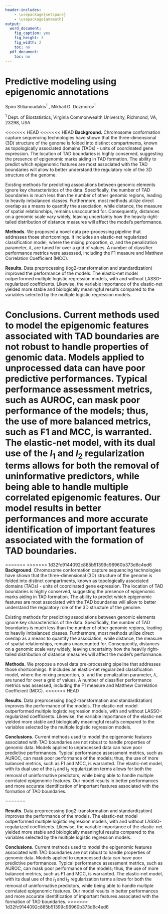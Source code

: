 ```yaml
---
header-includes:
    - \usepackage{setspace}
    - \usepackage{amsmath}
output:
  word_document:
    fig_caption: yes
    fig_height: 3
    fig_width: 2
    toc: no
  pdf_document:
    toc: no
---
```


# Predictive modeling using epigenomic annotations

Spiro Stilianoudakis^1^ , Mikhail G. Dozmorov^1^ 

^1^ Dept. of Biostatistics, Virginia Commonwealth University, Richmond, VA, 23298, USA 

<<<<<<< HEAD
<<<<<<< HEAD
**Background.** Chromosome conformation capture sequencing technologies have shown that the three-dimensional (3D) structure of the genome is folded into distinct compartments, known as topologically associated domains (TADs) - units of coordinated gene expression. The location of TAD boundaries is highly conserved, suggesting the presence of epigenomic marks aiding in TAD formation. The ability to predict which epigenomic features are most associated with the TAD boundaries will allow to better understand the regulatory role of the 3D structure of the genome.

Existing methods for predicting associations between genomic elements ignore key characteristics of the data. Specifically, the number of TAD boundaries is much less than the number of other genomic regions, leading to heavily imbalanced classes. Furthermore, most methods utilize direct overlap as a means to quantify the association, while distance, the measure of spatial relationships, remains unaccounted for. Consequently, distances on a genomic scale vary widely, leaving uncertainty how the heavily right-tailed distribution of distance measures will affect the model’s performance.

**Methods.** We proposed a novel data pre-processing pipeline that addresses those shortcomings. It includes an elastic-net regularized classification model, where the mixing proportion, $\alpha$, and the penalization parameter, $\lambda$, are tuned for over a grid of values. A number of classifier performance metrics were assessed, including the F1 measure and Matthew Correlation Coefficient (MCC).

**Results.** Data preprocessing (log2-transformation and standardization) improved the performance of the models. The elastic-net model outperformed multiple logistic regression models, with and without LASSO-regularized coefficients. Likewise, the variable importance of the elastic-net yielded more stable and biologically meaningful results compared to the variables selected by the multiple logistic regression models.

**Conclusions.** Current methods used to model the epigenomic features associated with TAD boundaries are not robust to handle properties of genomic data. Models applied to unprocessed data can have poor predictive performances. Typical performance assessment metrics, such as AUROC, can mask poor performance of the models; thus, the use of more balanced metrics, such as F1 and MCC, is warranted. The elastic-net model, with its dual use of the $l_1$ and $l_2$ regularization terms allows for both the removal of uninformative predictors, while being able to handle multiple correlated epigenomic features. Our model results in better performances and more accurate identification of important features associated with the formation of TAD boundaries.
=======
=======
>>>>>>> 1d32fc9144092c885b51399c96960b373d6c4ed6
**Background.** Chromosome conformation capture sequencing technologies have shown that the three-dimensional (3D) structure of the genome is folded into distinct compartments, known as topologically associated domains (TADs) - units of coordinated gene expression. The location of TAD boundaries is highly conserved, suggesting the presence of epigenomic marks aiding in TAD formation. The ability to predict which epigenomic features are most associated with the TAD boundaries will allow to better understand the regulatory role of the 3D structure of the genome. 

Existing methods for predicting associations between genomic elements ignore key characteristics of the data. Specifically, the number of TAD boundaries is much less than the number of other genomic regions, leading to heavily imbalanced classes. Furthermore, most methods utilize direct overlap as a means to quantify the association, while distance, the measure of spatial relationships, remains unaccounted for. Consequently, distances on a genomic scale vary widely, leaving uncertainty how the heavily right-tailed distribution of distance measures will affect the model's performance.

**Methods.** We propose a novel data pre-processing pipeline that addresses those shortcomings. It includes an elastic-net regularized classification model, where the mixing proportion, $\alpha$, and the penalization parameter, $\lambda$, are tuned for over a grid of values. A number of classifier performance metrics was assessed, including the F1 measure and Matthew Correlation Coefficient (MCC).
<<<<<<< HEAD

**Results.** Data preprocessing (log2-transformation and standardization) improves the performance of the models. The elastic-net model outperformed multiple logistic regression models, with and without LASSO-regularized coefficients. Likewise, the variable importance of the elastic-net yielded more stable and biologically meaningful results compared to the variables selected by the multiple logistic regression models.

**Conclusions.** Current methods used to model the epigenomic features associated with TAD boundaries are not robust to handle properties of genomic data. Models applied to unprocessed data can have poor predictive performances. Typical performance assessment metrics, such as AUROC, can mask poor performance of the models; thus, the use of more balanced metrics, such as F1 and MCC, is warranted. The elastic-net model, with its dual use of the $l_1$ and $l_2$ regularization terms allows for both the removal of uninformative predictors, while being able to handle multiple correlated epigenomic features. Our model results in better performances and more accurate identification of important features associated with the formation of TAD boundaries.

=======

**Results.** Data preprocessing (log2-transformation and standardization) improves the performance of the models. The elastic-net model outperformed multiple logistic regression models, with and without LASSO-regularized coefficients. Likewise, the variable importance of the elastic-net yielded more stable and biologically meaningful results compared to the variables selected by the multiple logistic regression models.

**Conclusions.** Current methods used to model the epigenomic features associated with TAD boundaries are not robust to handle properties of genomic data. Models applied to unprocessed data can have poor predictive performances. Typical performance assessment metrics, such as AUROC, can mask poor performance of the models; thus, the use of more balanced metrics, such as F1 and MCC, is warranted. The elastic-net model, with its dual use of the $l_1$ and $l_2$ regularization terms allows for both the removal of uninformative predictors, while being able to handle multiple correlated epigenomic features. Our model results in better performances and more accurate identification of important features associated with the formation of TAD boundaries.
>>>>>>> 1d32fc9144092c885b51399c96960b373d6c4ed6

